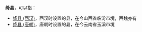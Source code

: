 '''绛县'''，可以指：
*[[绛县_(西汉)|绛县 (西汉)]]，西汉时设置的县，在今山西省临汾市境，西魏亦有
*[[绛县_(唐朝)|绛县 (唐朝)]]，唐朝时设置的县，在今云南省玉溪市境

{{Disambig|J|Cat=二字中国县名消歧义}}